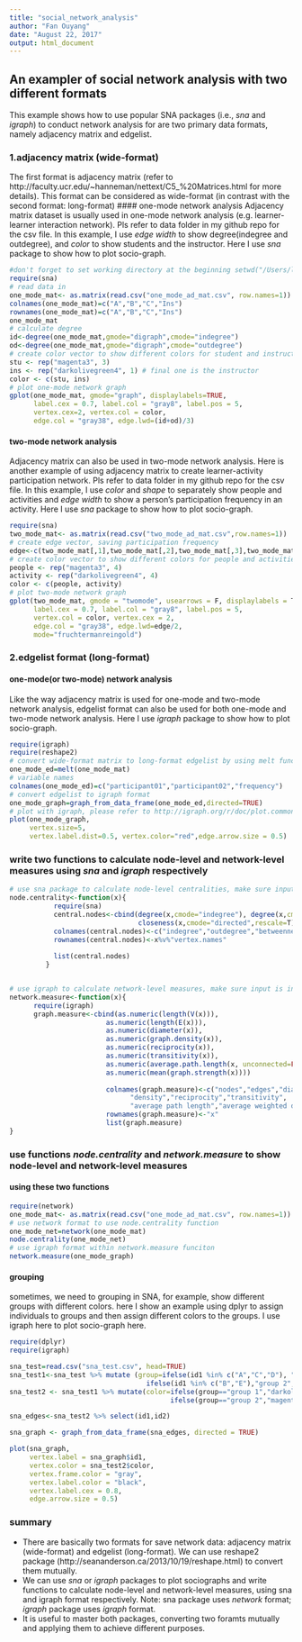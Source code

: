 ```yaml
---
title: "social_network_analysis"
author: "Fan Ouyang"
date: "August 22, 2017"
output: html_document
---
```

## An exampler of social network analysis with two different formats
This example shows how to use popular SNA packages (i.e., *sna* and *igraph*) to conduct network analysis for are two primary data formats, namely adjacency matrix and edgelist.

### 1.adjacency matrix (wide-format)
The first format is adjacency matrix (refer to http://faculty.ucr.edu/~hanneman/nettext/C5_%20Matrices.html for more details). This format can be considered as wide-format (in contrast with the second format: long-format)
#### one-mode network analysis
Adjacency matrix dataset is usually used in one-mode network analysis (e.g. learner-learner interaction network). Pls refer to data folder in my github repo for the csv file. In this example, I use *edge width* to show degree(indegree and outdegree), and *color* to show students and the instructor. Here I use *sna* package to show how to plot socio-graph.
 
```r
#don't forget to set working directory at the beginning setwd("/Users/lt/desktop")
require(sna)
# read data in
one_mode_mat<- as.matrix(read.csv("one_mode_ad_mat.csv", row.names=1))
colnames(one_mode_mat)=c("A","B","C","Ins")
rownames(one_mode_mat)=c("A","B","C","Ins")
one_mode_mat
# calculate degree
id<-degree(one_mode_mat,gmode="digraph",cmode="indegree")
od<-degree(one_mode_mat,gmode="digraph",cmode="outdegree")
# create color vector to show different colors for student and instructor
stu <- rep("magenta3", 3)
ins <- rep("darkolivegreen4", 1) # final one is the instructor
color <- c(stu, ins)
# plot one-mode network graph
gplot(one_mode_mat, gmode="graph", displaylabels=TRUE, 
      label.cex = 0.7, label.col = "gray8", label.pos = 5,
      vertex.cex=2, vertex.col = color, 
      edge.col = "gray38", edge.lwd=(id+od)/3)
```

#### two-mode network analysis
Adjacency matrix can also be used in two-mode network analysis. Here is another example of using adjacency matrix to create learner-activity participation network. Pls refer to data folder in my github repo for the csv file. In this example, I use *color* and *shape* to separately show people and activities and *edge width* to show a person's participation frequency in an activity. Here I use *sna* package to show how to plot socio-graph.

```r
require(sna)
two_mode_mat<- as.matrix(read.csv("two_mode_ad_mat.csv",row.names=1))
# create edge vector, saving participation frequency
edge<-c(two_mode_mat[,1],two_mode_mat[,2],two_mode_mat[,3],two_mode_mat[,4])
# create color vector to show different colors for people and activities
people <- rep("magenta3", 4)
activity <- rep("darkolivegreen4", 4)
color <- c(people, activity)
# plot two-mode network graph
gplot(two_mode_mat, gmode = "twomode", usearrows = F, displaylabels = T, 
      label.cex = 0.7, label.col = "gray8", label.pos = 5, 
      vertex.col = color, vertex.cex = 2,
      edge.col = "gray38", edge.lwd=edge/2,
      mode="fruchtermanreingold")
```

### 2.edgelist format (long-format)
#### one-mode(or two-mode) network analysis
Like the way adjacency matrix is used for one-mode and two-mode network analysis, edgelist format can also be used for both one-mode and two-mode network analysis. Here I use *igraph* package to show how to plot socio-graph.

```r
require(igraph)
require(reshape2)
# convert wide-format matrix to long-format edgelist by using melt function
one_mode_ed=melt(one_mode_mat)
# variable names
colnames(one_mode_ed)=c("participant01","participant02","frequency")
# convert edgelist to igraph format
one_mode_graph=graph_from_data_frame(one_mode_ed,directed=TRUE)
# plot with igraph, please refer to http://igraph.org/r/doc/plot.common.html for more details
plot(one_mode_graph,
     vertex.size=5,
     vertex.label.dist=0.5, vertex.color="red",edge.arrow.size = 0.5)
```

### write two functions to calculate node-level and network-level measures using *sna* and *igraph* respectively
```r
# use sna package to calculate node-level centralities, make sure input is in network format
node.centrality<-function(x){
           require(sna)
           central.nodes<-cbind(degree(x,cmode="indegree"), degree(x,cmode="outdegree"), betweenness(x,rescale=T),
                                closeness(x,cmode="directed",rescale=T))
           colnames(central.nodes)<-c("indegree","outdegree","betweenness","closeness")
           rownames(central.nodes)<-x%v%"vertex.names"
           
           list(central.nodes)
         }


# use igraph to calculate network-level measures, make sure input is in igraph format
network.measure<-function(x){
      require(igraph)
      graph.measure<-cbind(as.numeric(length(V(x))),
                        as.numeric(length(E(x))),
                        as.numeric(diameter(x)),
                        as.numeric(graph.density(x)),
                        as.numeric(reciprocity(x)),
                        as.numeric(transitivity(x)),
                        as.numeric(average.path.length(x, unconnected=FALSE)), # important
                        as.numeric(mean(graph.strength(x))))
  
                        colnames(graph.measure)<-c("nodes","edges","diameter",
                              "density","reciprocity","transitivity",
                              "average path length","average weighted degree")
                        rownames(graph.measure)<-"x"
                        list(graph.measure)
}
```

### use functions *node.centrality* and *network.measure* to show node-level and network-level measures
#### using these two functions
```r
require(network)
one_mode_mat<- as.matrix(read.csv("one_mode_ad_mat.csv", row.names=1))
# use network format to use node.centrality function
one_mode_net=network(one_mode_mat)
node.centrality(one_mode_net)
# use igraph format within network.measure funciton
network.measure(one_mode_graph)
```

#### grouping
sometimes, we need to grouping in SNA, for example, show different groups with different colors. here I show an example using dplyr to assign individuals to groups and then assign different colors to the groups. I use igraph here to plot socio-graph here.
```r
require(dplyr)
require(igraph)

sna_test=read.csv("sna_test.csv", head=TRUE)
sna_test1<-sna_test %>% mutate (group=ifelse(id1 %in% c("A","C","D"), "group 1",
                                  ifelse(id1 %in% c("B","E"),"group 2","group 3")))
sna_test2 <- sna_test1 %>% mutate(color=ifelse(group=="group 1","darkolivegreen4",
                                        ifelse(group=="group 2","magenta3","peachpuff4")))

sna_edges<-sna_test2 %>% select(id1,id2)

sna_graph <- graph_from_data_frame(sna_edges, directed = TRUE)

plot(sna_graph,
     vertex.label = sna_graph$id1,
     vertex.color = sna_test2$color, 
     vertex.frame.color = "gray", 
     vertex.label.color = "black", 
     vertex.label.cex = 0.8,
     edge.arrow.size = 0.5)
```

### summary
- There are basically two formats for save network data: adjacency matrix (wide-format) and edgelist (long-format). We can use reshape2 package (http://seananderson.ca/2013/10/19/reshape.html) to convert them mutually. 
- We can use *sna* or *igraph* packages to plot sociographs and write functions to calculate node-level and network-level measures, using sna and igraph format respectively. Note: sna package uses *network* format; *igraph* package uses *igraph* format.
- It is useful to master both packages, converting two foramts mutually and applying them to achieve different purposes.
